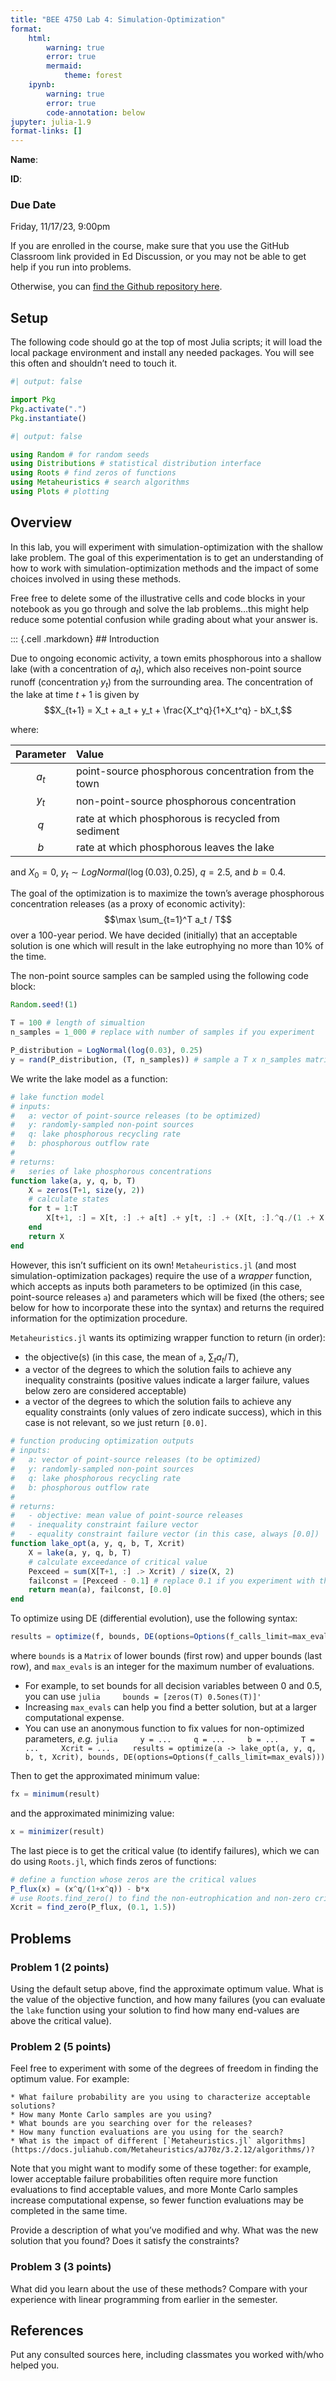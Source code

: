 ```yaml
---
title: "BEE 4750 Lab 4: Simulation-Optimization"
format:
    html:        
        warning: true
        error: true
        mermaid:
            theme: forest
    ipynb:
        warning: true
        error: true
        code-annotation: below
jupyter: julia-1.9
format-links: []
---
```


::: {.content-visible when-format="ipynb"}
**Name**:

**ID**:
:::

::: {.callout-important icon="false"}
### Due Date

Friday, 11/17/23, 9:00pm
:::

::: {.content-visible when-format="html"}
::: callout-caution
If you are enrolled in the course, make sure that you use the GitHub Classroom link provided in Ed Discussion, or you may not be able to get help if you run into problems.

Otherwise, you can [find the Github repository here](https://github.com/BEE4750/lab04).
:::
:::

## Setup

The following code should go at the top of most Julia scripts; it will load the local package environment and install any needed packages. You will see this often and shouldn't need to touch it.

```julia
#| output: false

import Pkg
Pkg.activate(".")
Pkg.instantiate()
```

```julia
#| output: false

using Random # for random seeds
using Distributions # statistical distribution interface
using Roots # find zeros of functions
using Metaheuristics # search algorithms
using Plots # plotting
```

::: {.cell .markdown}
## Overview

In this lab, you will experiment with simulation-optimization with the shallow lake problem. The goal of this experimentation is to get an understanding of how to work with simulation-optimization methods and the impact of some choices involved in using these methods.

Free free to delete some of the illustrative cells and code blocks in your notebook as you go through and solve the lab problems...this might help reduce some potential confusion while grading about what your answer is.
:::

::: {.cell .markdown}
## Introduction

Due to ongoing economic activity, a town emits phosphorous into a shallow lake (with a concentration of $a_t$), which also receives non-point source runoff (concentration $y_t$) from the surrounding area. The concentration of the lake at time $t+1$ is given by
$$X_{t+1} = X_t + a_t + y_t + \frac{X_t^q}{1+X_t^q} - bX_t,$$

where:

| Parameter | Value |
| :------: | :------ |
| $a_t$ | point-source phosphorous concentration from the town |
| $y_t$ | non-point-source phosphorous concentration |
| $q$ | rate at which phosphorous is recycled from sediment |
| $b$| rate at which phosphorous leaves the lake |

and $X_0 = 0$, $y_t \sim LogNormal(\log(0.03), 0.25)$, $q=2.5$, and $b=0.4$.

The goal of the optimization is to maximize the town's average phosphorous concentration releases (as a proxy of economic activity): $$\max \sum_{t=1}^T a_t / T$$ over a 100-year period. We have decided (initially) that an acceptable solution is one which will result in the lake eutrophying no more than 10% of the time.

The non-point source samples can be sampled using the following code block:

```julia
Random.seed!(1)

T = 100 # length of simualtion
n_samples = 1_000 # replace with number of samples if you experiment

P_distribution = LogNormal(log(0.03), 0.25)
y = rand(P_distribution, (T, n_samples)) # sample a T x n_samples matrix
```

We write the lake model as a function:

```julia
# lake function model
# inputs:
#   a: vector of point-source releases (to be optimized)
#   y: randomly-sampled non-point sources
#   q: lake phosphorous recycling rate
#   b: phosphorous outflow rate
# 
# returns:
#   series of lake phosphorous concentrations
function lake(a, y, q, b, T)
    X = zeros(T+1, size(y, 2))
    # calculate states
    for t = 1:T
        X[t+1, :] = X[t, :] .+ a[t] .+ y[t, :] .+ (X[t, :].^q./(1 .+ X[t, :].^q)) .- b.*X[t, :]
    end
    return X
end
```

However, this isn't sufficient on its own! `Metaheuristics.jl` (and most simulation-optimization packages) require the use of a *wrapper* function, which accepts as inputs both parameters to be optimized (in this case, point-source releases `a`) and parameters which will be fixed (the others; see below for how to incorporate these into the syntax) and returns the required information for the optimization procedure.

`Metaheuristics.jl` wants its optimizing wrapper function to return (in order):

* the objective(s) (in this case, the mean of `a`, $\sum_t a_t / T$), 
* a vector of the degrees to which the solution fails to achieve any inequality constraints (positive values indicate a larger failure, values below zero are considered acceptable)
* a vector of the degrees to which the solution fails to achieve any equality constraints (only values of zero indicate success), which in this case is not relevant, so we just return `[0.0]`.

```julia
# function producing optimization outputs
# inputs:
#   a: vector of point-source releases (to be optimized)
#   y: randomly-sampled non-point sources
#   q: lake phosphorous recycling rate
#   b: phosphorous outflow rate
# 
# returns:
#   - objective: mean value of point-source releases
#   - inequality constraint failure vector
#   - equality constraint failure vector (in this case, always [0.0])
function lake_opt(a, y, q, b, T, Xcrit)
    X = lake(a, y, q, b, T)
    # calculate exceedance of critical value
    Pexceed = sum(X[T+1, :] .> Xcrit) / size(X, 2)
    failconst = [Pexceed - 0.1] # replace 0.1 if you experiment with the failure probability
    return mean(a), failconst, [0.0]
end
```

To optimize using DE (differential evolution), use the following syntax:

```julia
results = optimize(f, bounds, DE(options=Options(f_calls_limit=max_evals)))
```

where `bounds` is a `Matrix` of lower bounds (first row) and upper bounds (last row), and `max_evals` is an integer for the maximum number of evaluations. 

* For example, to set bounds for all decision variables between 0 and 0.5, you can use 
    ```julia
    bounds = [zeros(T) 0.5ones(T)]'
    ```
* Increasing `max_evals` can help you find a better solution, but at a larger computational expense.
* You can use an anonymous function to fix values for non-optimized parameters, *e.g.*
    ```julia
    y = ...
    q = ...
    b = ...
    T = ...
    Xcrit = ...
    results = optimize(a -> lake_opt(a, y, q, b, t, Xcrit), bounds, DE(options=Options(f_calls_limit=max_evals)))
    ```


Then to get the approximated minimum value:

```julia
fx = minimum(result)
```

and the approximated minimizing value:

```julia
x = minimizer(result)
```

The last piece is to get the critical value (to identify failures), which we can do using `Roots.jl`, which finds zeros of functions:

```julia
# define a function whose zeros are the critical values
P_flux(x) = (x^q/(1+x^q)) - b*x
# use Roots.find_zero() to find the non-eutrophication and non-zero critical value; we know from visual inspection in class that this is bounded between 0.1 and 1.5.
Xcrit = find_zero(P_flux, (0.1, 1.5))
```


## Problems

### Problem 1 (2 points)

Using the default setup above, find the approximate optimum value. What is the value of the objective function, and how many failures (you can evaluate the `lake` function using your solution to find how many end-values are above the critical value).

### Problem 2 (5 points)

::: {.cell .markdown}
Feel free to experiment with some of the degrees of freedom in finding the optimum value. For example:

    * What failure probability are you using to characterize acceptable solutions?
    * How many Monte Carlo samples are you using?
    * What bounds are you searching over for the releases?
    * How many function evaluations are you using for the search?
    * What is the impact of different [`Metaheuristics.jl` algorithms](https://docs.juliahub.com/Metaheuristics/aJ70z/3.2.12/algorithms/)?

Note that you might want to modify some of these together: for example, lower acceptable failure probabilities often require more function evaluations to find acceptable values, and more Monte Carlo samples increase computational expense, so fewer function evaluations may be completed in the same time.

Provide a description of what you've modified and why. What was the new solution that you found? Does it satisfy the constraints?
:::

### Problem 3 (3 points)

What did you learn about the use of these methods? Compare with your experience with linear programming from earlier in the semester.


## References

Put any consulted sources here, including classmates you worked with/who helped you.